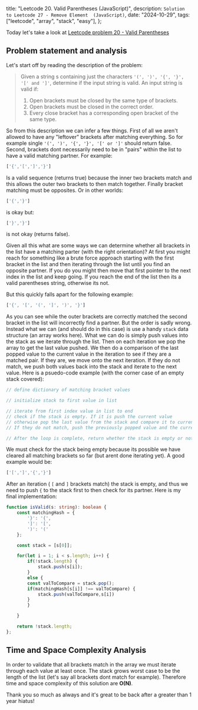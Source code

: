   title: "Leetcode 20. Valid Parentheses (JavaScript)",
  description: `Solution to Leetcode 27 - Remove Element  (JavaScript)`,
  date: "2024-10-29",
  tags: ["leetcode", "array", "stack", "easy"],
};

Today let's take a look at [Leetcode problem 20 - Valid Parentheses](https://leetcode.com/problems/valid-parentheses/)

## Problem statement and analysis

Let's start off by reading the description of the problem:

> Given a string s containing just the characters ```'(', ')', '{', '}', '[' and ']'```, determine if the input string is valid.
> An input string is valid if:
> 1. Open brackets must be closed by the same type of brackets.
> 2. Open brackets must be closed in the correct order.
> 3. Every close bracket has a corresponding open bracket of the same type.

So from this description we can infer a few things. First of all we aren't allowed to have any "leftover" brackets after matching everything. So for example single ```'(', ')', '{', '}', '[' or ']'``` should return false. Second, brackets dont necessarily need to be in "pairs" within the list to have a valid matching partner. For example:

```typescript
['{','[',']','}']
````

Is a valid sequence (returns true) because the inner two brackets match and this allows the outer two brackets to then match together. Finally bracket matching must be opposites. Or in other worlds:

```typescript
['{','}']
```

is okay but:

```typescript
['}','}']
```

is not okay (returns false).

Given all this what are some ways we can determine whether all brackets in the list have a matching parter (with the right orientation)? At first you might reach for something like a brute force approach starting with the first bracket in the list and then iterating through the list until you find an opposite partner. If you do you might then move that first pointer to the next index in the list and keep going. If you reach the end of the list then its a valid parentheses string, otherwise its not.

But this quickly falls apart for the following example:

```typescript
['{', '[', '(', ']', ')', '}']
```

As you can see while the outer brackets are correctly matched the second bracket in the list will incorrectly find a partner. But the order is sadly wrong. Instead what we can (and should do in this case) is use a handy ```stack``` data structure (an array works here). What we can do is simply push values into the stack as we iterate through the list. Then on each iteration we pop the array to get the last value pushed. We then do a comparison of the last popped value to the current value in the iteration to see if they are a matched pair. If they are, we move onto the next iteration. If they do not match, we push both values back into the stack and iterate to the next value. Here is a psuedo-code example (with the corner case of an empty stack covered):

```typescript
// define dictionary of matching bracket values

// initialize stack to first value in list

// iterate from first index value in list to end
// check if the stack is empty. If it is push the current value
// otherwise pop the last value from the stack and compare it to current value you are iterating over. If they match move to the next iteration.
// If they do not match, push the previously popped value and the current value back onto the stack

// After the loop is complete, return whether the stack is empty or not. An empty stack means all brackets matched and its a "valid parentheses". Otherwise if the stack contains any value at least 1 bracket has not matched.
```

We must check for the stack being empty because its possible we have cleared all matching brackets so far (but arent done iterating yet). A good example would be:

```typescript
['[',']','{','}']
````

After an iteration ( `[` and `]` brackets match) the stack is empty, and thus we need to push `{` to the stack first to then check for its partner. Here is my final implementation:

```typescript
function isValid(s: string): boolean {
    const matchingHash = {
        '}': '{',
        ']': '[',
        ')': '('
    };

    const stack = [s[0]];

    for(let i = 1; i < s.length; i++) {
        if(!stack.length) {
            stack.push(s[i]);
        }
        else {
        const valToCompare = stack.pop();
        if(matchingHash[s[i]] !== valToCompare) {
            stack.push(valToCompare,s[i])
        }
        }

    }

    return !stack.length;
};
````

## Time and Space Complexity Analysis

In order to validate that all brackets match in the array we must iterate through each value at least once. The stack grows worst case to be the length of the list (let's say all brackets dont match for example). Therefore time and space complexity of this solution are **O(N)**.

Thank you so much as always and it's great to be back after a greater than 1 year hiatus!